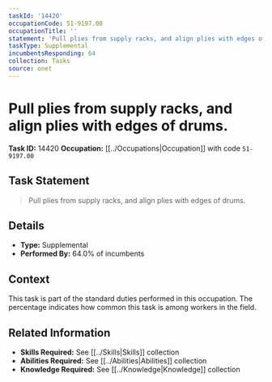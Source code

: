 ```yaml
---
taskId: '14420'
occupationCode: 51-9197.00
occupationTitle: ''
statement: 'Pull plies from supply racks, and align plies with edges of drums.'
taskType: Supplemental
incumbentsResponding: 64
collection: Tasks
source: onet
---
```

# Pull plies from supply racks, and align plies with edges of drums.

**Task ID:** 14420
**Occupation:** [[../Occupations|Occupation]] with code `51-9197.00`

## Task Statement

> Pull plies from supply racks, and align plies with edges of drums.

## Details

- **Type:** Supplemental
- **Performed By:** 64.0% of incumbents

## Context

This task is part of the standard duties performed in this occupation. The percentage indicates how common this task is among workers in the field.

## Related Information

- **Skills Required:** See [[../Skills|Skills]] collection
- **Abilities Required:** See [[../Abilities|Abilities]] collection
- **Knowledge Required:** See [[../Knowledge|Knowledge]] collection
